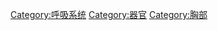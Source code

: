 {{Commonscat|Lungs}}

[[Category:呼吸系统|Category:呼吸系统]]
[[Category:器官|Category:器官]]
[[Category:胸部|Category:胸部]]